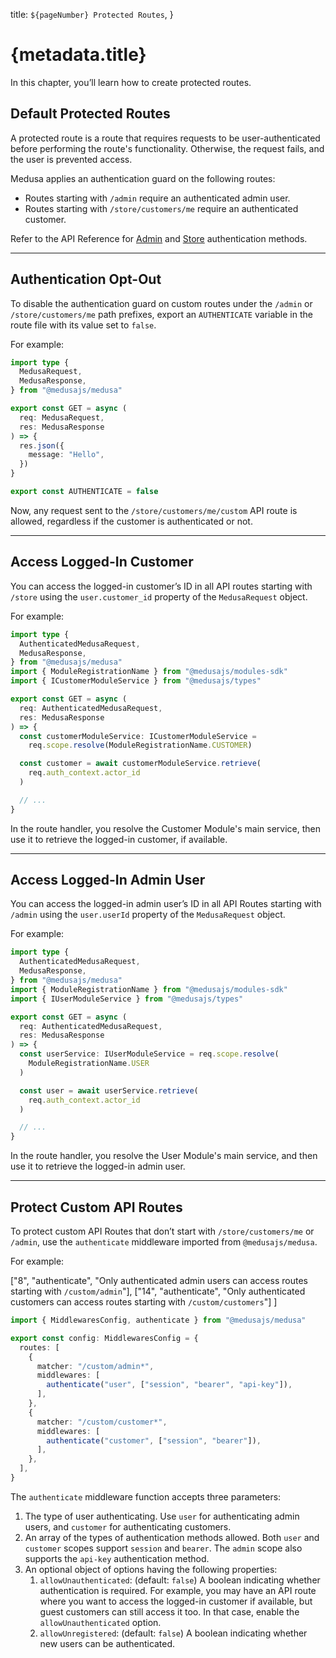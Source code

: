   title: `${pageNumber} Protected Routes`,
}

# {metadata.title}

In this chapter, you’ll learn how to create protected routes.

## Default Protected Routes

A protected route is a route that requires requests to be user-authenticated before performing the route's functionality. Otherwise, the request fails, and the user is prevented access.

Medusa applies an authentication guard on the following routes:

- Routes starting with `/admin` require an authenticated admin user.
- Routes starting with `/store/customers/me` require an authenticated customer.

<Note>

Refer to the API Reference for [Admin](https://docs.medusajs.com/api/admin#authentication) and [Store](https://docs.medusajs.com/api/store#authentication) authentication methods.

</Note>

---

## Authentication Opt-Out

To disable the authentication guard on custom routes under the `/admin` or `/store/customers/me` path prefixes, export an `AUTHENTICATE` variable in the route file with its value set to `false`.

For example:

```ts title="src/api/store/customers/me/custom/route.ts" highlights={[["15"]]} apiTesting testApiUrl="http://localhost:9000/store/customers/me/custom" testApiMethod="GET"
import type {
  MedusaRequest,
  MedusaResponse,
} from "@medusajs/medusa"

export const GET = async (
  req: MedusaRequest,
  res: MedusaResponse
) => {
  res.json({
    message: "Hello",
  })
}

export const AUTHENTICATE = false
```

Now, any request sent to the `/store/customers/me/custom` API route is allowed, regardless if the customer is authenticated or not.

---

## Access Logged-In Customer

You can access the logged-in customer’s ID in all API routes starting with `/store` using the `user.customer_id` property of the `MedusaRequest` object.

For example:

```ts title="src/api/store/customers/me/custom/route.ts" highlights={[["16", "", "Access the logged-in customer's ID."]]} collapsibleLines="1-7" expandButtonLabel="Show Imports"
import type {
  AuthenticatedMedusaRequest,
  MedusaResponse,
} from "@medusajs/medusa"
import { ModuleRegistrationName } from "@medusajs/modules-sdk"
import { ICustomerModuleService } from "@medusajs/types"

export const GET = async (
  req: AuthenticatedMedusaRequest,
  res: MedusaResponse
) => {
  const customerModuleService: ICustomerModuleService =
    req.scope.resolve(ModuleRegistrationName.CUSTOMER)

  const customer = await customerModuleService.retrieve(
    req.auth_context.actor_id
  )

  // ...
}
```

In the route handler, you resolve the Customer Module's main service, then use it to retrieve the logged-in customer, if available.

---

## Access Logged-In Admin User

You can access the logged-in admin user’s ID in all API Routes starting with `/admin` using the `user.userId` property of the `MedusaRequest` object.

For example:

```ts title="src/api/admin/custom/route.ts" highlights={[["16", "req.user.userId", "Access the logged-in admin user's ID."]]} collapsibleLines="1-7" expandButtonLabel="Show Imports"
import type {
  AuthenticatedMedusaRequest,
  MedusaResponse,
} from "@medusajs/medusa"
import { ModuleRegistrationName } from "@medusajs/modules-sdk"
import { IUserModuleService } from "@medusajs/types"

export const GET = async (
  req: AuthenticatedMedusaRequest,
  res: MedusaResponse
) => {
  const userService: IUserModuleService = req.scope.resolve(
    ModuleRegistrationName.USER
  )

  const user = await userService.retrieve(
    req.auth_context.actor_id
  )

  // ...
}
```

In the route handler, you resolve the User Module's main service, and then use it to retrieve the logged-in admin user.

---

## Protect Custom API Routes

To protect custom API Routes that don’t start with `/store/customers/me` or `/admin`, use the `authenticate` middleware imported from `@medusajs/medusa`.

For example:

  ["8", "authenticate", "Only authenticated admin users can access routes starting with `/custom/admin`"],
  ["14", "authenticate", "Only authenticated customers can access routes starting with `/custom/customers`"]
]

```ts title="src/api/middlewares.ts" highlights={highlights}
import { MiddlewaresConfig, authenticate } from "@medusajs/medusa"

export const config: MiddlewaresConfig = {
  routes: [
    {
      matcher: "/custom/admin*",
      middlewares: [
        authenticate("user", ["session", "bearer", "api-key"]),
      ],
    },
    {
      matcher: "/custom/customer*",
      middlewares: [
        authenticate("customer", ["session", "bearer"]),
      ],
    },
  ],
}
```

The `authenticate` middleware function accepts three parameters:

1. The type of user authenticating. Use `user` for authenticating admin users, and `customer` for authenticating customers.
2. An array of the types of authentication methods allowed. Both `user` and `customer` scopes support `session` and `bearer`. The `admin` scope also supports the `api-key` authentication method.
3. An optional object of options having the following properties:
    1. `allowUnauthenticated`: (default: `false`) A boolean indicating whether authentication is required. For example, you may have an API route where you want to access the logged-in customer if available, but guest customers can still access it too. In that case, enable the `allowUnauthenticated` option.
    2. `allowUnregistered`: (default: `false`) A boolean indicating whether new users can be authenticated.
